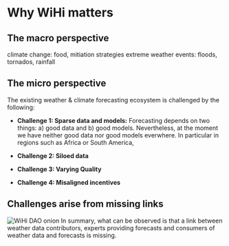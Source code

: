 # Why WiHi matters
 

## The macro perspective
 climate change: food, mitiation strategies
 extreme weather events: floods, tornados, rainfall


## The micro perspective
The existing weather & climate forecasting ecosystem is challenged by the following:


- **Challenge 1: Sparse data and models:**
Forecasting depends on two things: a) good data and b) good models. 
Nevertheless, at the moment we have neither good data nor good models everwhere.
In particular in regions such as Africa or South America,

- **Challenge 2: Siloed data**

- **Challenge 3: Varying Quality**

- **Challenge 4: Misaligned incentives**

## Challenges arise from missing links
![WiHi DAO onion](./missing_link.png)
In summary, what can be observed is that a link between weather data contributors, experts providing forecasts and consumers of weather data and forecasts is missing.
